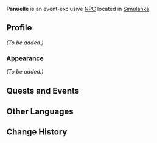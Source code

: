 {{Meta
<!-- Remove this template after adding the missing info -->
|missing_NPC_profile  = yes
}}
{{Character Infobox
|type             = Event NPC
|image            = NPC Panuelle.png
|realname         = <!-- Optional, if different from in-game name -->
|deceased         = <!-- Past (for deceased prior to events of the game) or free response -->
|region           = Simulanka
|location         = Simulanka
|affiliation      = 
|title            = 

|ancestry         = <!-- Clan/family -->
|father           = 
|mother           = 
|spouse           = 
|sibling          = 
|child            = 
|relative         = 

|voiceEN          = 
|voiceCN          = 
|voiceJP          = 
|voiceKR          = 
}}
'''Panuelle''' is an event-exclusive [[NPC]] located in [[Simulanka]].
<!--
==Location==
{{subst:#tag:gallery|
NPC Location {{subst:#titleparts:{{subst:PAGENAME}}}}.png{{subst:!}}{{subst:#titleparts:{{subst:PAGENAME}}}}'s location
NPC Location {{subst:#titleparts:{{subst:PAGENAME}}}} Context.png{{subst:!}}Additional context
}}
-->
==Profile==
''(To be added.)''

===Appearance===
''(To be added.)''

==Quests and Events==
{{Quests and Events}}
<!--
==Idle Quotes==
{{Dialogue Start}}
: {{DIcon|Idle}} {{Tx}}
:: {{A|VO {{subst:#titleparts:{{subst:PAGENAME}}}} 01.ogg}} "{{Tx}}"
{{Dialogue End}}

==Dialogue==
{{Dialogue Start}}
:'''{{subst:#titleparts:{{subst:PAGENAME}}}}:''' 
:{{DIcon}}
{{Dialogue End}}
-->
==Other Languages==
{{Other Languages|default_hidden=1
|en      = Panuelle
|zhs     = 帕纽尔
|zhs_rm  = Pàniǔ'ěr
|zht     = 帕紐爾
|zht_rm  = Pàniǔ'ěr
|ja      = パニュール
|ko      = 파뉴엘
|es      = Panuelle
|fr      = Panuelle
|ru      = Пануэль
|th      = Panuelle
|vi      = Panuelle
|de      = Panuelle
|id      = Panuelle
|pt      = Panuelle
|tr      = Panuelle
|it      = Panuelle
}}

==Change History==
{{Change History|4.8}}
<!--
==References==
{{Reflist}}
-->